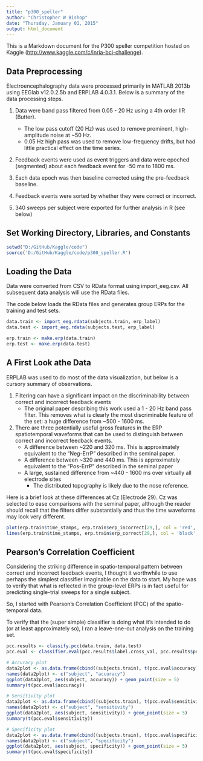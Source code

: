 ```yaml
---
title: "p300_speller"
author: "Christopher W Bishop"
date: "Thursday, January 01, 2015"
output: html_document
---
```


This is a Markdown document for the P300 speller competition hosted on Kaggle (<http://www.kaggle.com/c/inria-bci-challenge>).

Data Preprocessing
----------------

Electroencephalography data were processed primarily in MATLAB 2013b using EEGlab v12.0.2.5b and ERPLAB 4.0.3.1. Below is a summary of the data processing steps.

1. Data were band pass filtered from 0.05 - 20 Hz using a 4th order IIR (Butter).    
    + The low pass cutoff (20 Hz) was used to remove prominent, high-amplitude noise at ~50 Hz. 
    + 0.05 Hz high pass was used to remove low-frequency drifts, but had little practical effect on the time series.

2. Feedback events were used as event triggers and data were epoched (segmented) about each feedback event for -50 ms to 1800 ms. 

3. Each data epoch was then baseline corrected using the pre-feedback baseline.

4. Feedback events were sorted by whether they were correct or incorrect. 

5. 340 sweeps per subject were exported for further analysis in R (see below)

Set Working Directory, Libraries, and Constants
----------------
```r
setwd("D:/GitHub/Kaggle/code")
source('D:/GitHub/Kaggle/code/p300_speller.R')
```

Loading the Data
----------------

Data were converted from CSV to RData format using import_eeg.csv. All subsequent data analysis will use the RData files.

The code below loads the RData files and generates group ERPs for the training and test sets.

```r
data.train <- import_eeg.rdata(subjects.train, erp_label)
data.test <- import_eeg.rdata(subjects.test, erp_label)

erp.train <- make.erp(data.train)
erp.test <- make.erp(data.test)
```

A First Look athe Data
----------------

ERPLAB was used to do most of the data visualization, but below is a cursory summary of observations.

1. Filtering can have a significant impact on the discriminability between correct and incorrect feedback events
    + The original paper describing this work used a 1 - 20 Hz band pass filter. This removes what is clearly the most discriminable feature of the set: a huge difference from ~500 - 1600 ms. 

2. There are three potentially useful gross features in the ERP spatiotemporal waveforms that can be used to distinguish between correct and incorrect feedback events.
    + A difference between ~220 and 320 ms. This is approximately equivalent to the "Neg-ErrP" described in the seminal paper.
    + A difference between ~320 and 440 ms. This is approximately equivalent to the "Pos-ErrP" described in the seminal paper
    + A large, sustained difference from ~440 - 1600 ms over virtually all electrode sites
        + The distributed topography is likely due to the nose reference. 
        
Here is a brief look at these differences at Cz (Electrode 29). Cz was selected to ease comparisons with the seminal paper, although the reader should recall that the filters differ substantially and thus the time waveforms may look very different.

```r
plot(erp.train$time_stamps, erp.train$erp_incorrect[29,], col = 'red', lwd = 2, type = 'l')
lines(erp.train$time_stamps, erp.train$erp_correct[29,], col = 'black', lwd = 2)
```

Pearson's Correlation Coefficient
----------------

Considering the striking difference in spatio-temporal pattern between correct and incorrect feedback events, I thought it worthwhile to use perhaps the simplest classifier imaginable on the data to start. My hope was to verify that what is reflected in the group-level ERPs is in fact useful for predicting single-trial sweeps for a single subject.

So, I started with Pearson's Correlation Coefficient (PCC) of the spatio-temporal data.

To verify that the (super simple) classifier is doing what it's intended to do (or at least approximately so), I ran a leave-one-out analysis on the training set. 

```r


pcc.results <- classify.pcc(data.train, data.test)
pcc.eval <- classifier.eval(pcc.results$label.cross_val, pcc.results$prediction.cross_val)

# Accuracy plot
data2plot <- as.data.frame(cbind((subjects.train), t(pcc.eval$accuracy)))
names(data2plot) <- c("subject", "accuracy")
ggplot(data2plot, aes(subject, accuracy)) + geom_point(size = 5)
summary(t(pcc.eval$accuracy))

# Sensitivity plot
data2plot <- as.data.frame(cbind((subjects.train), t(pcc.eval$sensitivity)))
names(data2plot) <- c("subject", "sensitivity")
ggplot(data2plot, aes(subject, sensitivity)) + geom_point(size = 5)
summary(t(pcc.eval$sensitivity))

# Specificity plot
data2plot <- as.data.frame(cbind((subjects.train), t(pcc.eval$specificity)))
names(data2plot) <- c("subject", "specificity")
ggplot(data2plot, aes(subject, specificity)) + geom_point(size = 5)
summary(t(pcc.eval$specificity))
```

